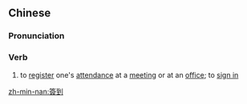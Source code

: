 ==Chinese==
{{zh-forms|s=签到}}

===Pronunciation===
{{zh-pron
|m=qiāndào
|c=cim1 dou3
|mn=qz:chhiam-tò͘/tw,xm,zz:chhiam-tò
|cat=v
}}

===Verb===
{{zh-verb}}

# to [[register]] one's [[attendance]] at a [[meeting]] or at an [[office]]; to [[sign in]]

[[zh-min-nan:簽到]]